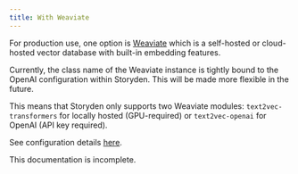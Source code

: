 ```yaml
---
title: With Weaviate
---
```


For production use, one option is [Weaviate](https://weaviate.io/) which is a self-hosted or cloud-hosted vector database with built-in embedding features.

Currently, the class name of the Weaviate instance is tightly bound to the OpenAI configuration within Storyden. This will be made more flexible in the future.

This means that Storyden only supports two Weaviate modules: `text2vec-transformers` for locally hosted (GPU-required) or `text2vec-openai` for OpenAI (API key required).

See configuration details [here](/docs/operation/configuration#semdex).

<Callout type="warn">This documentation is incomplete.</Callout>
